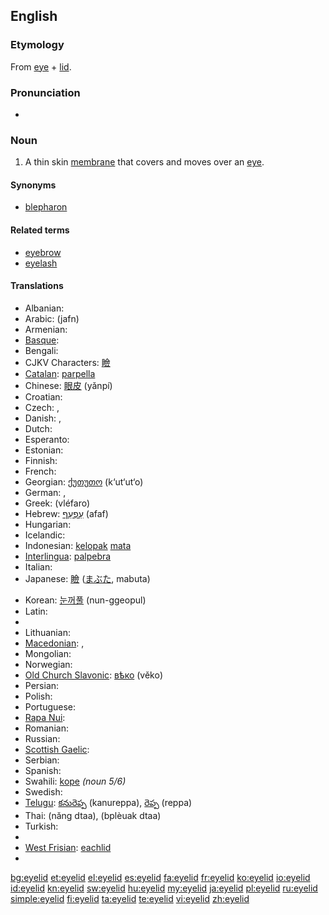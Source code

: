 ==English==
{{wikipedia}}

===Etymology===
From [[eye]] + [[lid]].

===Pronunciation===
* {{audio|en-us-eyelid.ogg|Audio (US)}}

===Noun===
{{en-noun}}

# {{anatomy}} A thin skin [[membrane]] that covers and moves over an [[eye]].

====Synonyms====
* [[blepharon]]

====Related terms====
* [[eyebrow]]
* [[eyelash]]

====Translations====
{{trans-top|(anatomy) A thin skin membrane that covers and moves over an eye}}
* Albanian: {{t|sq|qepallë|xs=Albanian}}
* Arabic: {{Arab|[[جفن]]}} (jafn) {{m}}
* Armenian: {{t-|hy|կոպ|tr=kop}}
* [[Basque]]: {{t|eu|betazal|xs=Basque}}
* Bengali: {{t|bn|চোখের পাতা|tr=coker pata|sc=Beng|xs=Bengali}}
* CJKV Characters: [[瞼]]
* [[Catalan]]: [[parpella]]
* Chinese: [[眼皮]] (yǎnpí)
* Croatian: {{t-|hr|vjeđa|f}}
* Czech: {{t-|cs|oční víčko|n}}, {{t-|cs|víčko|n}}
* Danish: {{t-|da|øjelåg|n}},  {{t-|da|øjenlåg|n}}
* Dutch: {{t-|nl|ooglid|n}}
* Esperanto: {{t-|eo|palpebro|xs=Esperanto}}
* Estonian: {{t|et|silmalaug}}
* Finnish: {{t-|fi|silmäluomi}}
* French: {{t+|fr|paupière|f}}
* Georgian: [[ქუთუთო]] (k‘ut‘ut‘o)
* German: {{t+|de|Augenlid|n}}, {{t+|de|Lid|n}}
* Greek: {{t+|el|βλέφαρο|n}} (vléfaro)
* Hebrew: [[עפעף|עַפְעַף]] (afaf) {{m}}
* Hungarian: {{t+|hu|szemhéj}}
* Icelandic: {{t-|is|augnlok|n}}
* Indonesian: [[kelopak]] [[mata]]
* [[Interlingua]]: [[palpebra#Indonesian|palpebra]]
* Italian: {{t+|it|palpebra|f}}
* Japanese: [[瞼]] ([[まぶた]], mabuta)
{{trans-mid}}
* Korean: [[눈꺼풀]] (nun-ggeopul)
* Latin: {{t-|la|palpebra}}
* {{trreq|Latvian}}
* Lithuanian: {{t|lt|akies vokas|m|xs=Lithuanian}}
* [[Macedonian]]: {{t|mk|клепка|f|tr=klépka}},  {{t-|mk|капак|m|tr=kápak}}
* Mongolian: {{t|mn|зовхи|tr=zovhi|sc=Cyrl|xs=Mongolian}}
* Norwegian: {{t|no|øyelokk|n}}
* [[Old Church Slavonic]]: [[вѣко]] (věko) {{n}}
* Persian: {{t|fa|پلک چشم|tr=palak-e čašm|xs=Persian}}
* Polish: {{t+|pl|powieka|f}}
* Portuguese: {{t+|pt|pálpebra|f}}
* [[Rapa Nui]]: {{tø|rap|papare mata|xs=Rapa Nui}}
* Romanian: {{t-|ro|pleoapă|f}}
* Russian: {{t+|ru|веко|n|tr=véko}}
* [[Scottish Gaelic]]: {{t-|gd|rosg|m|xs=Scottish Gaelic}}
* Serbian: {{t-|sr|kapak|m}}
* Spanish: {{t+|es|párpado}}
* Swahili: [[kope]] ''(noun 5/6)''
* Swedish: {{t-|sv|ögonlock|n}}
* [[Telugu]]: [[కనురెప్ప]] (kanureppa), [[రెప్ప]] (reppa)
* Thai: {{Thai|[[หนังตา]]}} (năng dtaa), {{Thai|[[เปลือกตา]]}} (bplèuak dtaa)
* Turkish: {{t-|tr|göz kapağı}}
* {{trreq|Vietnamese}}
* [[West Frisian]]: [[eachlid]] {{n}}
* {{trreq|Yiddish}}
{{trans-bottom}}

[[bg:eyelid]]
[[et:eyelid]]
[[el:eyelid]]
[[es:eyelid]]
[[fa:eyelid]]
[[fr:eyelid]]
[[ko:eyelid]]
[[io:eyelid]]
[[id:eyelid]]
[[kn:eyelid]]
[[sw:eyelid]]
[[hu:eyelid]]
[[my:eyelid]]
[[ja:eyelid]]
[[pl:eyelid]]
[[ru:eyelid]]
[[simple:eyelid]]
[[fi:eyelid]]
[[ta:eyelid]]
[[te:eyelid]]
[[vi:eyelid]]
[[zh:eyelid]]